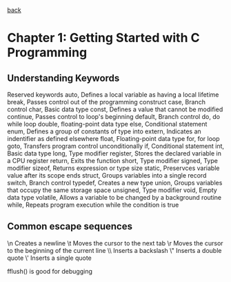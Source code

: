[[index|back]]

= Chapter 1: Getting Started with C Programming =

== Understanding Keywords ==
Reserved keywords
auto, Defines a local variable as having a local lifetime
break, Passes control out of the programming construct
case, Branch control
char, Basic data type
const, Defines a value that cannot be modified
continue, Passes control to loop's beginning
default, Branch control
do, do while loop
double, floating-point data type
else, Conditional statement
enum, Defines a group of constants of type into
extern, Indicates an indentifier as defined elsewhere
float, Floating-point data type
for, for loop
goto, Transfers program control unconditionally
if, Conditional statement
int, Basic data type
long, Type modifier
register, Stores the declared variable in a CPU register
return, Exits the function
short, Type modifier
signed, Type modifier
sizeof, Returns expression or type size
static, Preservces variable value after its scope ends
struct, Groups variables into a single record
switch, Branch control
typedef, Creates a new type
union,  Groups variables that occupy the same storage space
unsigned, Type modifier
void, Empty data type
volatile, Allows a variable to be changed by a background routine
while, Repeats program execution while the condition is true

== Common escape sequences ==
\n Creates a newline
\t Moves the cursor to the next tab
\r Moves the cursor to the beginning of the current line
\\ Inserts a backslash
\" Inserts a double quote
\' Inserts a single quote

fflush() is good for debugging
